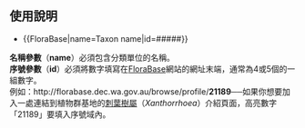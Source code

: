 == 使用說明 ==
*<nowiki>{{FloraBase|name=Taxon name|id=#####}}</nowiki>

'''名稱參數'''（'''name'''）必須包含分類單位的名稱。<br/>
'''序號參數'''（'''id'''）必須將數字填寫在[[FloraBase]]網站的網址末端，通常為4或5個的一組數字。<br/>
例如：<nowiki>http://florabase.dec.wa.gov.au/browse/profile/</nowiki>'''21189'''──如果你想要加入一處連結到植物群基地的[[刺葉樹屬]]（''Xanthorrhoea''）介紹頁面，高亮數字「21189」要填入序號域內。

[[Category:特殊來源模板|{{PAGENAME}}]]
[[Category:花卉外部連結模板|{{PAGENAME}}]]